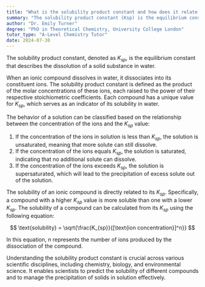 ```yaml
---
title: "What is the solubility product constant and how does it relate to the solubility of ionic compounds?"
summary: "The solubility product constant (Ksp) is the equilibrium constant for a solid substance dissolving in water."
author: "Dr. Emily Turner"
degree: "PhD in Theoretical Chemistry, University College London"
tutor_type: "A-Level Chemistry Tutor"
date: 2024-07-30
---
```


The solubility product constant, denoted as $K_{sp}$, is the equilibrium constant that describes the dissolution of a solid substance in water.

When an ionic compound dissolves in water, it dissociates into its constituent ions. The solubility product constant is defined as the product of the molar concentrations of these ions, each raised to the power of their respective stoichiometric coefficients. Each compound has a unique value for $K_{sp}$, which serves as an indicator of its solubility in water.

The behavior of a solution can be classified based on the relationship between the concentration of the ions and the $K_{sp}$ value:

1. If the concentration of the ions in solution is less than $K_{sp}$, the solution is unsaturated, meaning that more solute can still dissolve.
2. If the concentration of the ions equals $K_{sp}$, the solution is saturated, indicating that no additional solute can dissolve.
3. If the concentration of the ions exceeds $K_{sp}$, the solution is supersaturated, which will lead to the precipitation of excess solute out of the solution.

The solubility of an ionic compound is directly related to its $K_{sp}$. Specifically, a compound with a higher $K_{sp}$ value is more soluble than one with a lower $K_{sp}$. The solubility of a compound can be calculated from its $K_{sp}$ using the following equation:

$$
\text{solubility} = \sqrt{\frac{K_{sp}}{[\text{ion concentration}]^n}}
$$

In this equation, $n$ represents the number of ions produced by the dissociation of the compound.

Understanding the solubility product constant is crucial across various scientific disciplines, including chemistry, biology, and environmental science. It enables scientists to predict the solubility of different compounds and to manage the precipitation of solids in solution effectively.
    